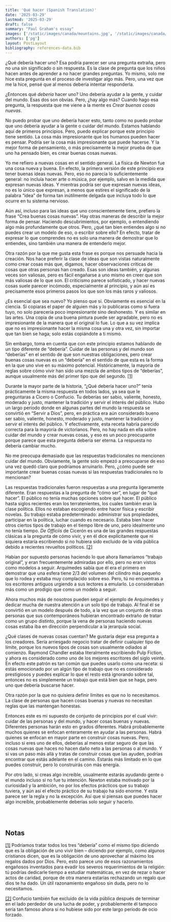 ```yaml
---
title: 'Qué hacer (Spanish Translation)'
date: '2025-03-29'
lastmod: '2025-03-29'
draft: false
summary: "Paul Graham's essay"
images: ['/static/images/canada/mountains.jpg', '/static/images/canada/toronto.jpg']
authors: ['pg']
layout: PostLayout
bibliography: references-data.bib
---
```


¿Qué debería hacer uno? Esa podría parecer ser una pregunta extraña, pero no una sin significado o sin respuesta. Es la clase de pregunta que los niños hacen antes de aprender a no hacer grandes preguntas. Yo mismo, solo me hice esta pregunta en el proceso de investigar algo más. Pero, una vez que me la hice, pensé que al menos debería intentar responderla.

¿Entonces qué _debería_ hacer uno? Uno debería ayudar a la gente, y cuidar del mundo. Esas dos son obvias. Pero, ¿hay algo más? Cuando hago esa pregunta, la respuesta que me viene a la mente es _Crear buenas cosas nuevas_.

No puedo probar que uno debería hacer esto, tanto como no puedo probar que uno debería ayudar a la gente o cuidar del mundo. Estamos hablando aquí de primeros principios. Pero, puedo explicar porque este principio tiene sentido. La cosa más impresionante que los humanos pueden hacer es pensar. Podría ser la cosa más impresionante que puede hacerse. Y la mejor forma de pensamiento, o más precisamente la mejor prueba de que uno ha pensado bien, es crear buenas cosas nuevas.

Yo me refiero a nuevas cosas en el sentido general. La física de Newton fue una cosa nueva y buena. En efecto, la primera versión de este principio era tener buenas ideas nuevas. Pero, eso no parecía lo suficientemente general: no incluía hacer arte o música, por ejemplo, salvo en la medida que expresan nuevas ideas. Y mientras podría ser que expresan nuevas ideas, no es lo único que expresan, a menos que estires el significado de la palabra “idea” de forma tan inútilmente delgada que incluya todo lo que ocurre en tu sistema nervioso.

Aún así, incluso para las ideas que uno conscientemente tiene, prefiero la frase “Crea buenas cosas nuevas”. Hay otras maneras de describir la mejor forma de pensar. Haciendo descubrimientos, por ejemplo, o entendiendo algo más profundamente que otros. Pero, ¿qué tan bien entiendes algo si no puedes crear un modelo de eso, o escribir sobre ello? En efecto, tratar de expresar lo que comprendes no es solo una manera de demostrar que lo entiendes, sino también una manera de entenderlo mejor.

Otra razón por la que me gusta esta frase es porque nos persuade hacia la creación. Nos hace preferir la clase de ideas que son vistas naturalmente como crear cosas más que, digamos, hacer observaciones críticas de cosas que otras personas han creado. Esas son ideas también, y algunas veces son valiosas, pero es fácil engañarse a uno mismo en creer que son más valiosas de lo que son. El criticismo parece sofisticado, y hacer nuevas cosas suele parecer incómodo, especialmente al principio, y aún así es precisamente esos primeros pasos los que son los más raros y valiosos.

¿Es esencial que sea nuevo? Yo pienso que sí. Obviamente es esencial en la ciencia. Si copiaras el paper de alguien más y lo publicaras como si fuera tuyo, no solo parecería poco impresionante sino deshonesto. Y es similar en las artes. Una copia de una buena pintura puede ser agradable, pero no es impresionante de la manera que el original lo fue. Lo que a su vez implica que no es impresionante hacer la misma cosa una y otra vez, sin importar que tan bien se haga; solo estás copiándote a ti mismo.

Sin embargo, toma en cuenta que con este principio estamos hablando de un tipo diferente de “debería”. Cuidar de las personas y del mundo son “deberías” en el sentido de que son nuestras obligaciones, pero crear buenas cosas nuevas es un “debería” en el sentido de que esta es la forma en la que uno vive en su máximo potencial. Históricamente, la mayoría de reglas sobre cómo vivir han sido una mezcla de ambos tipos de “deberías”, aunque usualmente más del primer tipo que del segundo. [[1]](#f1n)

Durante la mayor parte de la historia, “¿Qué debería hacer uno?” tenía prácticamente la misma respuesta en todos lados, ya sea que le preguntaras a Cicero o Confucio. Tu deberías ser sabio, valiente, honesto, moderado y justo, mantener la tradición y servir el interés del público. Hubo un largo período donde en algunas partes del mundo la respuesta se convirtió en “Servir a Dios”, pero, en práctica era aún considerado bueno ser sabio, valiente, honesto, moderado y justo, mantener la tradición y servir el interés del público. Y efectivamente, esta receta habría parecido correcta para la mayoría de victorianos. Pero, no hay nada en ella sobre cuidar del mundo y crear nuevas cosas, y eso es un poco preocupante porque parece que esta pregunta debería ser eterna. La respuesta no debería cambiar mucho.

No me preocupa demasiado que las respuestas tradicionales no mencionen cuidar del mundo. Obviamente, la gente solo empezó a preocuparse de eso una vez quedó claro que podríamos arruinarlo. Pero, ¿cómo puede ser importante crear buenas cosas nuevas si las respuestas tradicionales no lo mencionan?

Las respuestas tradicionales fueron respuestas a una pregunta ligeramente diferente. Eran respuestas a la pregunta de “cómo ser”, en lugar de “qué hacer”. El público no tenía muchas opciones sobre qué hacer. El público hasta siglos recientes eran los terratenientes, los cuales también eran la clase política. Ellos no estaban escogiendo entre hacer física y escribir novelas. Su trabajo estaba predeterminado: administrar sus propiedades, participar en la política, luchar cuando es necesario. Estaba bien hacer otros ciertos tipos de trabajo en el tiempo libre de uno, pero idealmente uno no tenía tiempo. _De Officiis_ de Cicerón es una de las grandes respuestas clásicas a la pregunta de cómo vivir, y en él dice explícitamente que ni siquiera estaría escribiendo si no hubiera sido excluido de la vida pública debido a recientes revueltos políticos. [[2]](#f2n)

Habían por supuesto personas haciendo lo que ahora llamaríamos “trabajo original”, y eran frecuentemente admiradas por ello, pero no eran vistos como modelos a seguir. Arquímedes sabía que él era el primero en demostrar que una esfera tiene 2/3 del volumen del cilindro más pequeño que lo rodea y estaba muy complacido sobre eso. Pero, tú no encuentras a los escritores antiguos urgiendo a sus lectores a emularlo. Lo consideraban más como un prodigio que como un modelo a seguir.

Ahora muchos más de nosotros pueden seguir el ejemplo de Arquímedes y dedicar mucha de nuestra atención a un solo tipo de trabajo. Al final él se convirtió en un modelo después de todo, a la vez que un conjunto de otras personas que sus contemporáneos hubieran encontrado extraño de tratar como un grupo distinto, porque la vena de personas haciendo nuevas cosas estaba iba en dirección perpendicular a la jerarquía social.

¿Qué clases de nuevas cosas cuentan? Me gustaría dejar esa pregunta a los creadores. Sería arriesgado negocio tratar de definir cualquier tipo de límite, porque los nuevos tipos de cosas son usualmente odiados al comienzo. Raymond Chandler estaba literalmente escribiendo Pulp Fiction, y ahora es considerado como uno de los mejores escritores del siglo veinte. En efecto este patrón es tan común que puedes usarlo como una receta: si estás emocionado por un algún tipo de trabajo que no es considerado prestigiosos y puedes explicar lo que el resto está ignorando sobre tal, entonces no es simplemente un trabajo que está bien que se haga, pero uno que debería buscarse hacer.

Otra razón por la que no quisiera definir límites es que no lo necesitamos. La clase de personas que hacen cosas buenas y nuevas no necesitan reglas que las mantengan honestas.

Entonces este es mi supuesto de conjunto de principios por el cual vivir: cuidar de las personas y del mundo, y hacer cosas buenas y nuevas. Diferentes personas harán esto en grados diferentes. Habrá probablemente muchos quienes se enfocan enteramente en ayudar a las personas. Habrá quienes se enfocan en mayor parte en construir cosas nuevas. Pero, incluso si eres uno de ellos, deberías al menos estar seguro de que las cosas nuevas que haces no hacen daño neto a las personas o al mundo. Y si vas un paso más allá y tratas de construir cosas que las ayuden, podrías encontrar que estás adelante en el camino. Estarás más limitado en lo que puedes construir, pero lo construirás con más energía.

Por otro lado, si creas algo increíble, usualmente estarás ayudando gente o el mundo incluso si no fue tu intención. Newton estaba motivado por la curiosidad y la ambición, no por los efectos prácticos que su trabajo tuviera, y aún así el efecto práctico de su trabajo ha sido enorme. Y esta parece ser la regla y no la excepción. Así que si piensas que puedes hacer algo increíble, probablemente deberías solo seguir y hacerlo.

<br /><br />

## Notas
<a id="f1n"></a>
[[1]](#f1n) Podríamos tratar todos los tres “debería” como el mismo tipo diciendo que es la obligación de uno vivir bien – diciendo por ejemplo, como algunos cristianos dicen, que es la obligación de uno aprovechar al máximo los regalos dados por Dios. Pero, esto parece uno de esos razonamientos engañosos inventados para evadir los severos requerimientos de la religión: tú podrías dedicarle tiempo a estudiar matemáticas, en vez de rezar o hacer actos de caridad, porque de otra manera estarías rechazando un regalo que dios te ha dado. Un útil razonamiento engañoso sin duda, pero no lo necesitamos.

<a id="f2n"></a>
[[2]](#f2n) Confucio también fue excluido de la vida pública después de terminar en el lado perdedor de una lucha de poder, y probablemente él tampoco sería tan famoso ahora si no hubiese sido por este largo período de ocio forzado.